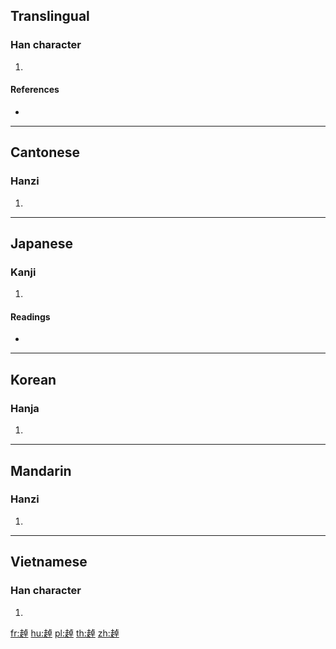 {{character info/new}}
==Translingual==

===Han character===
{{Han char|rn=156|rad=走|as=08|sn=15|four=41804|canj=GOYAJ}}

# {{defn|Han|sort=走08}}

====References====
* {{Han ref|kx=1218.200|dkj=37192|dj=1688.190|hdz=53492.050|uh=8DA0|ud=36256|bh=E7EF|bd=59375}}

----

==Cantonese==

===Hanzi===
{{yue-hanzi|jyut=|y=cheuk3}}

# {{defn|lang=yue|sort=走08}}

----

==Japanese==

===Kanji===
{{ja-kanji|grade=|rs=走08}}

# {{defn|lang=ja|sort=走08}}

====Readings====
* {{ja-readings|on=[[たく]] (taku), [[ちょう]] (chō)|kun=[[とおい]] (tooi)|nanori=}}

----

==Korean==

===Hanja===
{{ko-hanja|hangeul=초|eumhun=|rv=cho|mr=ch'o|y=cho}}

# {{defn|lang=ko|sort=走08}}

----

==Mandarin==

===Hanzi===
{{cmn-hanzi|pin=[[chào]] ([[chao4]]), [[chuò]] ([[chuo4]])|wg=ch'ao<sup>4</sup>, ch'o<sup>4</sup>}}

# {{defn|lang=cmn|sort=走08}}

----

==Vietnamese==

===Han character===
{{vi-hantu|rượt|rs=走08}}

# {{defn|lang=vi|sort=走08}}

[[fr:趠]]
[[hu:趠]]
[[pl:趠]]
[[th:趠]]
[[zh:趠]]
